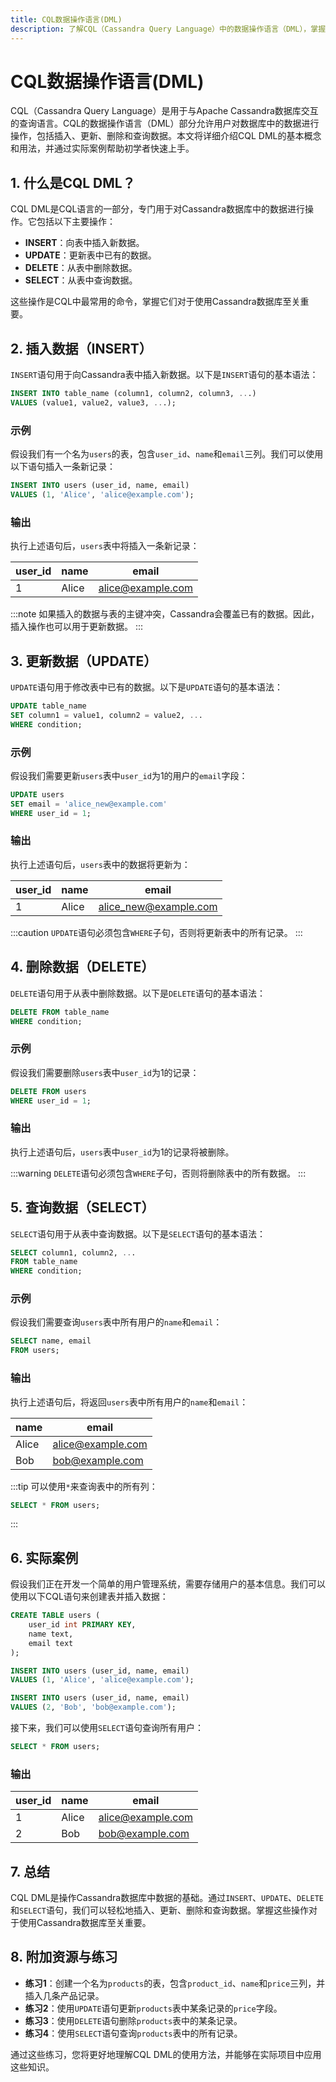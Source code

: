 ```yaml
---
title: CQL数据操作语言(DML)
description: 了解CQL（Cassandra Query Language）中的数据操作语言（DML），掌握如何插入、更新、删除和查询数据。
---
```


# CQL数据操作语言(DML)

CQL（Cassandra Query Language）是用于与Apache Cassandra数据库交互的查询语言。CQL的数据操作语言（DML）部分允许用户对数据库中的数据进行操作，包括插入、更新、删除和查询数据。本文将详细介绍CQL DML的基本概念和用法，并通过实际案例帮助初学者快速上手。

## 1. 什么是CQL DML？

CQL DML是CQL语言的一部分，专门用于对Cassandra数据库中的数据进行操作。它包括以下主要操作：

- **INSERT**：向表中插入新数据。
- **UPDATE**：更新表中已有的数据。
- **DELETE**：从表中删除数据。
- **SELECT**：从表中查询数据。

这些操作是CQL中最常用的命令，掌握它们对于使用Cassandra数据库至关重要。

## 2. 插入数据（INSERT）

`INSERT`语句用于向Cassandra表中插入新数据。以下是`INSERT`语句的基本语法：

```sql
INSERT INTO table_name (column1, column2, column3, ...)
VALUES (value1, value2, value3, ...);
```

### 示例

假设我们有一个名为`users`的表，包含`user_id`、`name`和`email`三列。我们可以使用以下语句插入一条新记录：

```sql
INSERT INTO users (user_id, name, email)
VALUES (1, 'Alice', 'alice@example.com');
```

### 输出

执行上述语句后，`users`表中将插入一条新记录：

| user_id | name  | email             |
|---------|-------|-------------------|
| 1       | Alice | alice@example.com |

:::note
如果插入的数据与表的主键冲突，Cassandra会覆盖已有的数据。因此，插入操作也可以用于更新数据。
:::

## 3. 更新数据（UPDATE）

`UPDATE`语句用于修改表中已有的数据。以下是`UPDATE`语句的基本语法：

```sql
UPDATE table_name
SET column1 = value1, column2 = value2, ...
WHERE condition;
```

### 示例

假设我们需要更新`users`表中`user_id`为1的用户的`email`字段：

```sql
UPDATE users
SET email = 'alice_new@example.com'
WHERE user_id = 1;
```

### 输出

执行上述语句后，`users`表中的数据将更新为：

| user_id | name  | email                 |
|---------|-------|-----------------------|
| 1       | Alice | alice_new@example.com |

:::caution
`UPDATE`语句必须包含`WHERE`子句，否则将更新表中的所有记录。
:::

## 4. 删除数据（DELETE）

`DELETE`语句用于从表中删除数据。以下是`DELETE`语句的基本语法：

```sql
DELETE FROM table_name
WHERE condition;
```

### 示例

假设我们需要删除`users`表中`user_id`为1的记录：

```sql
DELETE FROM users
WHERE user_id = 1;
```

### 输出

执行上述语句后，`users`表中`user_id`为1的记录将被删除。

:::warning
`DELETE`语句必须包含`WHERE`子句，否则将删除表中的所有数据。
:::

## 5. 查询数据（SELECT）

`SELECT`语句用于从表中查询数据。以下是`SELECT`语句的基本语法：

```sql
SELECT column1, column2, ...
FROM table_name
WHERE condition;
```

### 示例

假设我们需要查询`users`表中所有用户的`name`和`email`：

```sql
SELECT name, email
FROM users;
```

### 输出

执行上述语句后，将返回`users`表中所有用户的`name`和`email`：

| name  | email             |
|-------|-------------------|
| Alice | alice@example.com |
| Bob   | bob@example.com   |

:::tip
可以使用`*`来查询表中的所有列：

```sql
SELECT * FROM users;
```
:::

## 6. 实际案例

假设我们正在开发一个简单的用户管理系统，需要存储用户的基本信息。我们可以使用以下CQL语句来创建表并插入数据：

```sql
CREATE TABLE users (
    user_id int PRIMARY KEY,
    name text,
    email text
);

INSERT INTO users (user_id, name, email)
VALUES (1, 'Alice', 'alice@example.com');

INSERT INTO users (user_id, name, email)
VALUES (2, 'Bob', 'bob@example.com');
```

接下来，我们可以使用`SELECT`语句查询所有用户：

```sql
SELECT * FROM users;
```

### 输出

| user_id | name  | email             |
|---------|-------|-------------------|
| 1       | Alice | alice@example.com |
| 2       | Bob   | bob@example.com   |

## 7. 总结

CQL DML是操作Cassandra数据库中数据的基础。通过`INSERT`、`UPDATE`、`DELETE`和`SELECT`语句，我们可以轻松地插入、更新、删除和查询数据。掌握这些操作对于使用Cassandra数据库至关重要。

## 8. 附加资源与练习

- **练习1**：创建一个名为`products`的表，包含`product_id`、`name`和`price`三列，并插入几条产品记录。
- **练习2**：使用`UPDATE`语句更新`products`表中某条记录的`price`字段。
- **练习3**：使用`DELETE`语句删除`products`表中的某条记录。
- **练习4**：使用`SELECT`语句查询`products`表中的所有记录。

通过这些练习，您将更好地理解CQL DML的使用方法，并能够在实际项目中应用这些知识。